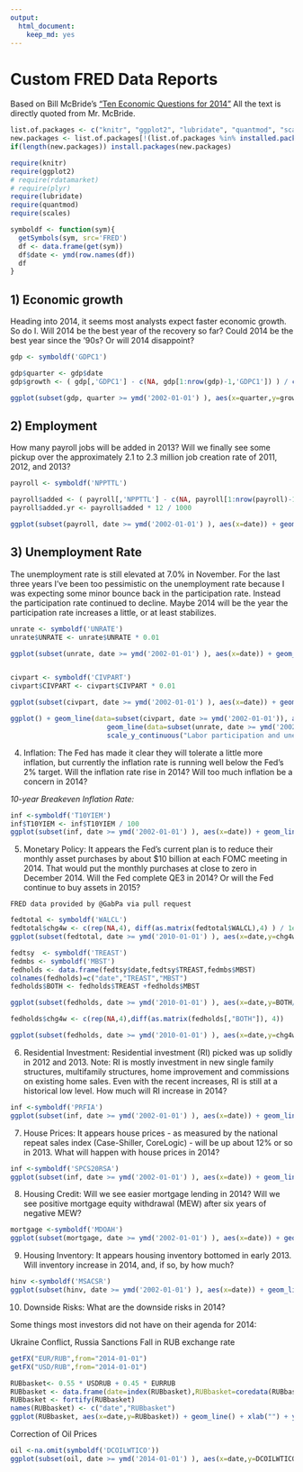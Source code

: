 ```yaml
---
output:
  html_document:
    keep_md: yes
---
```

Custom FRED Data Reports
========================================================

Based on Bill McBride&rsquo;s ["Ten Economic Questions for 2014"](http://www.calculatedriskblog.com/2013/12/ten-economic-questions-for-2014.html) All the text is directly quoted from Mr. McBride.

```r

list.of.packages <- c("knitr", "ggplot2", "lubridate", "quantmod", "scales")
new.packages <- list.of.packages[!(list.of.packages %in% installed.packages()[,"Package"])]
if(length(new.packages)) install.packages(new.packages)

require(knitr)
require(ggplot2)
# require(rdatamarket)
# require(plyr)
require(lubridate)
require(quantmod)
require(scales)
```

```r
symboldf <- function(sym){
  getSymbols(sym, src='FRED')
  df <- data.frame(get(sym))
  df$date <- ymd(row.names(df))
  df
}
```


## 1) Economic growth

Heading into 2014, it seems most analysts expect faster economic growth.  So do I.  Will 2014 be the best year of the recovery so far?  Could 2014 be the best year since the '90s?  Or will 2014 disappoint?


```r
gdp <- symboldf('GDPC1')

gdp$quarter <- gdp$date
gdp$growth <- ( gdp[,'GDPC1'] - c(NA, gdp[1:nrow(gdp)-1,'GDPC1']) ) / c(NA, gdp[1:nrow(gdp)-1,'GDPC1'])

ggplot(subset(gdp, quarter >= ymd('2002-01-01') ), aes(x=quarter,y=growth)) + geom_bar(stat="identity") + scale_y_continuous(labels = percent)
```

## 2) Employment
How many payroll jobs will be added in 2013? Will we finally see some pickup over the approximately 2.1 to 2.3 million job creation rate of 2011, 2012, and 2013?

```r
payroll <- symboldf('NPPTTL')

payroll$added <- ( payroll[,'NPPTTL'] - c(NA, payroll[1:nrow(payroll)-1,'NPPTTL']) ) 
payroll$added.yr <- payroll$added * 12 / 1000

ggplot(subset(payroll, date >= ymd('2002-01-01') ), aes(x=date)) + geom_line(aes(y=added.yr)) +  scale_y_continuous("Jobs added, annualized millions", breaks=seq(-10, 5, 1))

```


## 3) Unemployment Rate

The unemployment rate is still elevated at 7.0% in November. For the last three years I've been too pessimistic on the unemployment rate because I was expecting some minor bounce back in the participation rate. Instead the participation rate continued to decline. Maybe 2014 will be the year the participation rate increases a little, or at least stabilizes. 


```r
unrate <- symboldf('UNRATE')
unrate$UNRATE <- unrate$UNRATE * 0.01

ggplot(subset(unrate, date >= ymd('2002-01-01') ), aes(x=date)) + geom_line(aes(y=UNRATE)) + geom_hline(yintercept=0.07, color='yellow') +  scale_y_continuous(labels = percent, limits=c(0,.1)) 


civpart <- symboldf('CIVPART')
civpart$CIVPART <- civpart$CIVPART * 0.01

ggplot(subset(civpart, date >= ymd('2002-01-01') ), aes(x=date)) + geom_line(aes(y=CIVPART))  +  scale_y_continuous(labels = percent) 

ggplot() + geom_line(data=subset(civpart, date >= ymd('2002-01-01')), aes(x=date, y=CIVPART))  +  
                        geom_line(data=subset(unrate, date >= ymd('2002-01-01')), aes(x=date, y=UNRATE)) +
                        scale_y_continuous("Labor participation and unemployment rates" , labels = percent) 
```

4) Inflation: The Fed has made it clear they will tolerate a little more inflation, but currently the inflation rate is running well below the Fed's 2% target. Will the inflation rate rise in 2014?  Will too much inflation be a concern in 2014?

_10-year Breakeven Inflation Rate:_

```r
inf <-symboldf('T10YIEM')
inf$T10YIEM <- inf$T10YIEM / 100
ggplot(subset(inf, date >= ymd('2002-01-01') ), aes(x=date)) + geom_line(aes(y=T10YIEM))  +  scale_y_continuous(labels = percent) 
```

5) Monetary Policy: It appears the Fed's current plan is to reduce their monthly asset purchases by about $10 billion at each FOMC meeting in 2014.  That would put the monthly purchases at close to zero in December 2014.  Will the Fed complete QE3 in 2014?   Or will the Fed continue to buy assets in 2015?

`FRED data provided by @GabPa via pull request`

```r
fedtotal <- symboldf('WALCL')
fedtotal$chg4w <- c(rep(NA,4), diff(as.matrix(fedtotal$WALCL),4) ) / 1e3
ggplot(subset(fedtotal, date >= ymd('2010-01-01') ), aes(x=date,y=chg4w))  + geom_bar(stat="identity") + xlab("") + ylab("4 week changes of Fed Balance Sheet, $bln ")

fedtsy  <- symboldf('TREAST')
fedmbs <- symboldf('MBST')
fedholds <- data.frame(fedtsy$date,fedtsy$TREAST,fedmbs$MBST)
colnames(fedholds)=c("date","TREAST","MBST")
fedholds$BOTH <- fedholds$TREAST +fedholds$MBST

ggplot(subset(fedholds, date >= ymd('2010-01-01') ), aes(x=date,y=BOTH/1e3)) + geom_line() + xlab("") + ylab("Fed Total Holdings of Treasuries + MBS, $bln ")

fedholds$chg4w <- c(rep(NA,4),diff(as.matrix(fedholds[,"BOTH"]), 4))

ggplot(subset(fedholds, date >= ymd('2010-01-01') ), aes(x=date,y=chg4w/1e3)) + geom_bar(stat="identity") + xlab("") + ylab("4 week changes of Holdings of Treasuries + MBS, $bln ")

```


6) Residential Investment: Residential investment (RI) picked was up solidly in 2012 and 2013.  Note: RI is mostly investment in new single family structures, multifamily structures, home improvement and commissions on existing home sales.  Even with the recent increases, RI is still at a historical low level. How much will RI increase in 2014?
```r
inf <-symboldf('PRFIA')
ggplot(subset(inf, date >= ymd('2002-01-01') ), aes(x=date)) + geom_line(aes(y=PRFIA))  +  scale_y_continuous('Private Residential Fixed Investment') 
```

7) House Prices: It appears house prices - as measured by the national repeat sales index (Case-Shiller, CoreLogic) - will be up about 12% or so in 2013.   What will happen with house prices in 2014?

```r
inf <-symboldf('SPCS20RSA')
ggplot(subset(inf, date >= ymd('2002-01-01') ), aes(x=date)) + geom_line(aes(y=SPCS20RSA))  +  scale_y_continuous('S&P/Case-Shiller 20-City Composite Home Price Index©') 
```

8) Housing Credit: Will we see easier mortgage lending in 2014? Will we see positive mortgage equity withdrawal (MEW) after six years of negative MEW?

```r
mortgage <-symboldf('MDOAH')
ggplot(subset(mortgage, date >= ymd('2002-01-01') ), aes(x=date)) + geom_line(aes(y=MDOAH))  +  scale_y_continuous('Mortgage Debt Outstanding, All holders MM $', labels=dollar) 

```

9) Housing Inventory: It appears housing inventory bottomed in early 2013.  Will inventory increase in 2014, and, if so, by how much?

```r
hinv <-symboldf('MSACSR')
ggplot(subset(hinv, date >= ymd('2002-01-01') ), aes(x=date)) + geom_line(aes(y=MSACSR))  +  scale_y_continuous('Monthly Supply of Homes in the United States') 

```


10) Downside Risks: What are the downside risks in 2014?

Some things most investors did not have on their agenda for 2014:

Ukraine Conflict, Russia Sanctions Fall in RUB exchange rate

```r


getFX("EUR/RUB",from="2014-01-01")
getFX("USD/RUB",from="2014-01-01")

RUBbasket<- 0.55 * USDRUB + 0.45 * EURRUB
RUBbasket <- data.frame(date=index(RUBbasket),RUBbasket=coredata(RUBbasket[,1]) ) 
RUBbasket <- fortify(RUBbasket)
names(RUBbasket) <- c("date","RUBbasket")
ggplot(RUBbasket, aes(x=date,y=RUBbasket)) + geom_line() + xlab("") + ylab("RUBbasket")

```

Correction of Oil Prices

```r
oil <-na.omit(symboldf('DCOILWTICO'))
ggplot(subset(oil, date >= ymd('2014-01-01') ), aes(x=date,y=DCOILWTICO)) + geom_line()  +  scale_y_continuous('West Texas Oil Price') 

```


